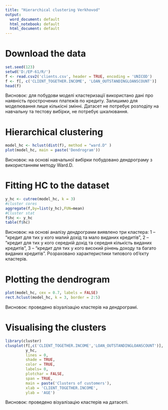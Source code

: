 ---
title: "Hierarchical clustering Verkhovod"
output:
  word_document: default
  html_notebook: default
  html_document: default
---

# Download the data
```{r}
set.seed(123)
setwd('D:/EP-61/R/')
f <- read.csv2('clients.csv', header = TRUE, encoding = 'UNICOD')
f <- f[, c('CLIENT_TOGETHER.INCOME', 'LOAN_OUTSTANDINGLOANSCOUNT')]
head(f)
```
Висновок: для побудови моделі кластеризації використано дані про наявність прострочених платежів по кредиту. Залишимо для моделювання лише кількісні змінні. Датасет не потребує розподілу на навчальну та тестову вибірки, не потребує шкалювання.


# Hierarchical clustering
```{r}
model_hc <- hclust(dist(f), method = "ward.D" )
plot(model_hc, main = paste('Dendrogram'))
```

Висновок: на основі навчальної вибірки побудовано дендрограму з використанням методу Ward.D. 

# Fitting HC to the dataset
```{r}
y_hc <- cutree(model_hc, k = 3)
#cluster cores
aggregate(f,by=list(y_hc),FUN=mean)
#Cluster stat
f$hc <- y_hc
table(f$hc)
```

Висновок: на основі аналізу дендрограми виявлено три кластера: 1 – “кредит для тих у кого малий дохід та мало виданих кредитів”, 2 – “кредит для тих у кого середній дохід та середня кількість виданих кредитів”, 3 – “кредит для тих у кого високий рінень доходу та багато виданих кредитів”. Розраховано характеристики типового об’єкту кластерів. 

# Plotting the dendrogram
```{r}
plot(model_hc, cex = 0.7, labels = FALSE)
rect.hclust(model_hc, k = 3, border = 2:5)
```

Висновок: проведено візуалізацію кластерів на дендрограмі.

# Visualising the clusters
```{r}
library(cluster)
clusplot(f[,c('CLIENT_TOGETHER.INCOME','LOAN_OUTSTANDINGLOANSCOUNT')],
         y_hc,
         lines = 0,
         shade = TRUE,
         color = TRUE,
         labels= 0,
         plotchar = FALSE,
         span = TRUE,
         main = paste('Clusters of customers'),
         xlab = 'CLIENT_TOGETHER.INCOME',
         ylab = 'AGE')
```

Висновок: проведено візуалізацію кластерів на датасеті.